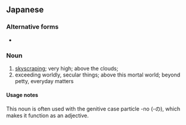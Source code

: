==Japanese==
{{ja-kanjitab|りょう|うん|yomi=o}}

===Alternative forms===
* {{l|ja|陵雲}}

===Noun===
{{ja-noun|りょううん}}

# [[skyscraping]]; very high; above the clouds;
# exceeding worldly, secular things; above this mortal world; beyond petty, everyday matters

====Usage notes====
This noun is often used with the genitive case particle -no (-の), which makes it function as an adjective.